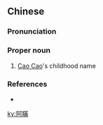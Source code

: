 {{also|阿瞒}}
==Chinese==
{{zh-forms|s=阿瞒}}

===Pronunciation===
{{zh-pron
|m=Āmán
|cat=pn
}}

===Proper noun===
{{zh-proper noun}}

# [[w:Cao Cao|Cao Cao]]'s childhood name

===References===
* {{cite-book
|last=Luo
|first=Guanzhong
|authorlink=w:Luo Guanzhong
|coauthors=
|year=
|title=[[s:Romance of the Three Kingdoms/Chapter 1#22|Romance of the Three Kingdoms/Chapter 1]]
|language=Mandarin/English
|publisher=
|location=
}}

[[ky:阿瞞]]